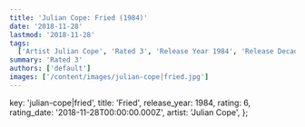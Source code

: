 ```yaml
---
title: 'Julian Cope: Fried (1984)'
date: '2018-11-28'
lastmod: '2018-11-28'
tags:
  ['Artist Julian Cope', 'Rated 3', 'Release Year 1984', 'Release Decade 1980']
summary: 'Rated 3'
authors: ['default']
images: ['/content/images/julian-cope|fried.jpg']
---
```


  key: 'julian-cope|fried',
  title: 'Fried',
  release_year: 1984,
  rating: 6,
  rating_date: '2018-11-28T00:00:00.000Z',
  artist: 'Julian Cope',
};

<MusicRating data={data} />
